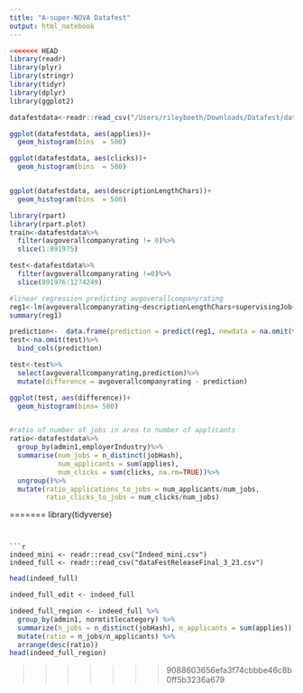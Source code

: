 ```yaml
---
title: "A-super-NOVA Datafest"
output: html_notebook
---
```


```r
<<<<<<< HEAD
library(readr)
library(plyr)
library(stringr)
library(tidyr)
library(dplyr)
library(ggplot2)

datafestdata<-readr::read_csv("/Users/rileyboeth/Downloads/Datafest/dataFestReleaseFinal_3_23.csv")

ggplot(datafestdata, aes(applies))+
  geom_histogram(bins  = 500)

ggplot(datafestdata, aes(clicks))+
  geom_histogram(bins  = 500)


ggplot(datafestdata, aes(descriptionLengthChars))+
  geom_histogram(bins  = 500)

```


```r
library(rpart)
library(rpart.plot)
train<-datafestdata%>%
  filter(avgoverallcompanyrating != 0)%>%
  slice(1:891975)

test<-datafestdata%>%
  filter(avgoverallcompanyrating !=0)%>%
  slice(891976:1274249)

#linear regression predicting avgoverallcompanyrating
reg1<-lm(avgoverallcompanyrating~descriptionLengthChars+supervisingJob+noEducationRequirementsJob+highSchoolEducationRequirementsJob+higherEducationRequirementsJob+applies+clicks+employeecount+employerIndustry+admin1, data = train)
summary(reg1)

prediction<-  data.frame(prediction = predict(reg1, newdata = na.omit(test)))
test<-na.omit(test)%>%
  bind_cols(prediction)

test<-test%>%
  select(avgoverallcompanyrating,prediction)%>%
  mutate(difference = avgoverallcompanyrating - prediction)

ggplot(test, aes(difference))+
  geom_histogram(bins= 500)


#ratio of number of jobs in area to number of applicants
ratio<-datafestdata%>%
  group_by(admin1,employerIndustry)%>%
  summarise(num_jobs = n_distinct(jobHash), 
            num_applicants = sum(applies),
            num_clicks = sum(clicks, na.rm=TRUE))%>%
  ungroup()%>%
  mutate(ratio_applications_to_jobs = num_applicants/num_jobs,
         ratio_clicks_to_jobs = num_clicks/num_jobs)
```

=======
library(tidyverse)
```


```r
indeed_mini <- readr::read_csv("Indeed_mini.csv")
indeed_full <- readr::read_csv("dataFestReleaseFinal_3_23.csv")
```

```r
head(indeed_full)
```

```r
indeed_full_edit <- indeed_full 

indeed_full_region <- indeed_full %>%
  group_by(admin1, normtitlecategory) %>%
  summarize(n_jobs = n_distinct(jobHash), n_applicants = sum(applies)) %>%
  mutate(ratio = n_jobs/n_applicants) %>%
  arrange(desc(ratio))
head(indeed_full_region)

```

>>>>>>> 9088603656efa3f74cbbbe46c8b0ff5b3236a679
